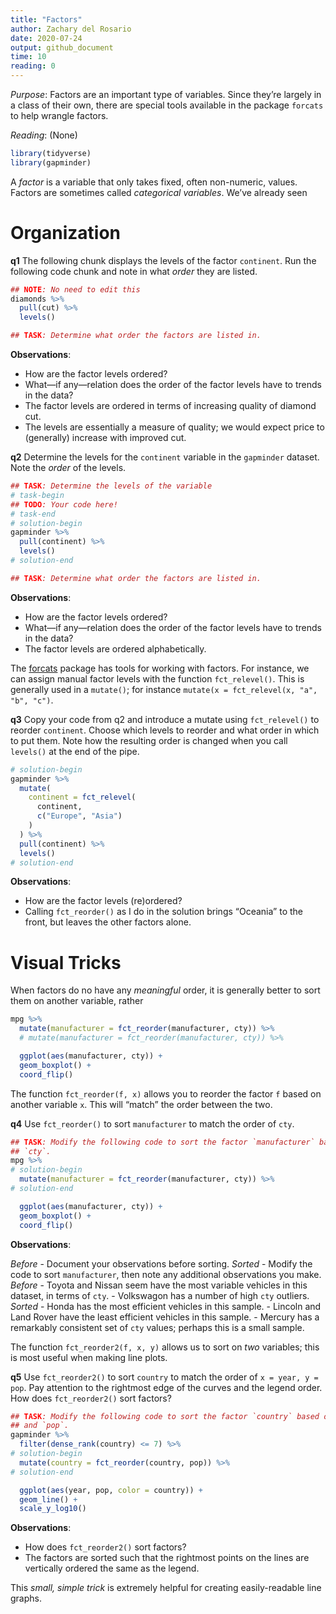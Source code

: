 ```yaml
---
title: "Factors"
author: Zachary del Rosario
date: 2020-07-24
output: github_document
time: 10
reading: 0
---
```


*Purpose*: Factors are an important type of variables. Since they're largely in
a class of their own, there are special tools available in the package `forcats`
to help wrangle factors.

*Reading*: (None)

```r
library(tidyverse)
library(gapminder)
```

A *factor* is a variable that only takes fixed, often non-numeric, values.
Factors are sometimes called *categorical variables*. We've already seen

# Organization
<!-- -------------------------------------------------- -->

__q1__ The following chunk displays the levels of the factor `continent`. Run
the following code chunk and note in what *order* they are listed.

```r
## NOTE: No need to edit this
diamonds %>%
  pull(cut) %>%
  levels()

## TASK: Determine what order the factors are listed in.
```

**Observations**:

<!-- task-begin -->
- How are the factor levels ordered?
- What---if any---relation does the order of the factor levels have to trends in the data?
<!-- task-end -->
<!-- solution-begin -->
- The factor levels are ordered in terms of increasing quality of diamond cut.
- The levels are essentially a measure of quality; we would expect price to (generally) increase with improved cut.
<!-- solution-end -->

__q2__ Determine the levels for the `continent` variable in the `gapminder` dataset. Note the *order* of the levels.

```r
## TASK: Determine the levels of the variable
# task-begin
## TODO: Your code here!
# task-end
# solution-begin
gapminder %>%
  pull(continent) %>%
  levels()
# solution-end

## TASK: Determine what order the factors are listed in.
```

**Observations**:

<!-- task-begin -->
- How are the factor levels ordered?
- What---if any---relation does the order of the factor levels have to trends in the data?
<!-- task-end -->
<!-- solution-begin -->
- The factor levels are ordered alphabetically.
<!-- solution-end -->


The [forcats](https://forcats.tidyverse.org/) package has tools for working with
factors. For instance, we can assign manual factor levels with the function
`fct_relevel()`. This is generally used in a `mutate()`; for instance `mutate(x
= fct_relevel(x, "a", "b", "c")`.

__q3__ Copy your code from q2 and introduce a mutate using `fct_relevel()` to
reorder `continent`. Choose which levels to reorder and what order in which to
put them. Note how the resulting order is changed when you call `levels()` at
the end of the pipe.

```r
# solution-begin
gapminder %>%
  mutate(
    continent = fct_relevel(
      continent,
      c("Europe", "Asia")
    )
  ) %>%
  pull(continent) %>%
  levels()
# solution-end

```

**Observations**:

<!-- task-begin -->
- How are the factor levels (re)ordered?
<!-- task-end -->
<!-- solution-begin -->
- Calling `fct_reorder()` as I do in the solution brings "Oceania" to the front, but leaves the other factors alone.
<!-- solution-end -->

# Visual Tricks
<!-- -------------------------------------------------- -->

When factors do no have any *meaningful* order, it is generally better to
sort them on another variable, rather

```r
mpg %>%
  mutate(manufacturer = fct_reorder(manufacturer, cty)) %>%
  # mutate(manufacturer = fct_reorder(manufacturer, cty)) %>%

  ggplot(aes(manufacturer, cty)) +
  geom_boxplot() +
  coord_flip()
```

The function `fct_reorder(f, x)` allows you to reorder the factor `f` based on
another variable `x`. This will "match" the order between the two.

__q4__ Use `fct_reorder()` to sort `manufacturer` to match the order of `cty`.

```r
## TASK: Modify the following code to sort the factor `manufacturer` based on
## `cty`.
mpg %>%
# solution-begin
  mutate(manufacturer = fct_reorder(manufacturer, cty)) %>%
# solution-end

  ggplot(aes(manufacturer, cty)) +
  geom_boxplot() +
  coord_flip()
```

**Observations**:

<!-- task-begin -->
*Before*
- Document your observations before sorting.
*Sorted*
- Modify the code to sort `manufacturer`, then note any additional observations you make.
<!-- task-end -->
<!-- solution-begin -->
*Before*
- Toyota and Nissan seem have the most variable vehicles in this dataset, in terms of `cty`.
- Volkswagon has a number of high `cty` outliers.
*Sorted*
- Honda has the most efficient vehicles in this sample.
- Lincoln and Land Rover have the least efficient vehicles in this sample.
- Mercury has a remarkably consistent set of `cty` values; perhaps this is a small sample.
<!-- solution-end -->

The function `fct_reorder2(f, x, y)` allows us to sort on *two* variables; this
is most useful when making line plots.

__q5__ Use `fct_reorder2()` to sort `country` to match the order of `x = year, y = pop`. Pay attention to the rightmost edge of the curves and the legend order. How does `fct_reorder2()` sort factors?

```r
## TASK: Modify the following code to sort the factor `country` based on `year`
## and `pop`.
gapminder %>%
  filter(dense_rank(country) <= 7) %>%
# solution-begin
  mutate(country = fct_reorder(country, pop)) %>%
# solution-end

  ggplot(aes(year, pop, color = country)) +
  geom_line() +
  scale_y_log10()
```

**Observations**:

<!-- task-begin -->
- How does `fct_reorder2()` sort factors?
<!-- task-end -->
<!-- solution-begin -->
- The factors are sorted such that the rightmost points on the lines are vertically ordered the same as the legend.
<!-- solution-end -->

This *small, simple trick* is extremely helpful for creating easily-readable
line graphs.

<!-- include-exit-ticket -->
